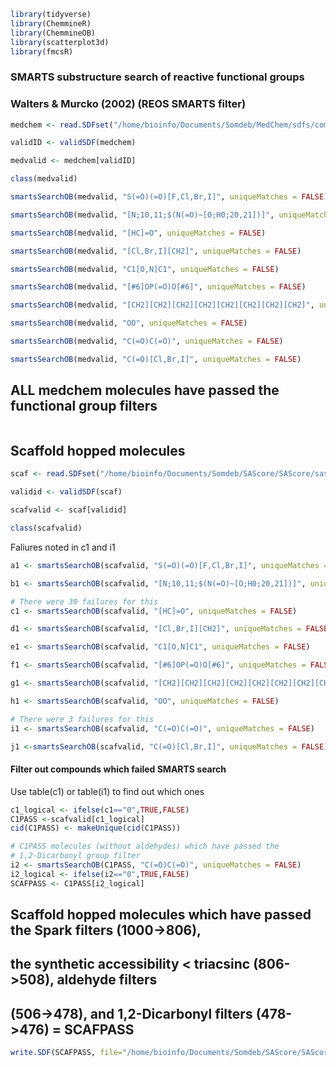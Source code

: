 ```r
library(tidyverse)
library(ChemmineR)
library(ChemmineOB)
library(scatterplot3d)
library(fmcsR)
```

### SMARTS substructure search of reactive functional groups
### Walters & Murcko (2002) (REOS SMARTS filter)

```r
medchem <- read.SDFset("/home/bioinfo/Documents/Somdeb/MedChem/sdfs/complete/medchem_all.sdf")
```

```r
validID <- validSDF(medchem)
```

```r
medvalid <- medchem[validID]
```

```r
class(medvalid)
```
```r
smartsSearchOB(medvalid, "S(=O)(=O)[F,Cl,Br,I]", uniqueMatches = FALSE)
```
```r
smartsSearchOB(medvalid, "[N;10,11;$(N(=O)~[O;H0;20,21])]", uniqueMatches = FALSE)
```

```r
smartsSearchOB(medvalid, "[HC]=O", uniqueMatches = FALSE)
```

```r
smartsSearchOB(medvalid, "[Cl,Br,I][CH2]", uniqueMatches = FALSE)
```

```r
smartsSearchOB(medvalid, "C1[O,N]C1", uniqueMatches = FALSE)
```

```r
smartsSearchOB(medvalid, "[#6]OP(=O)O[#6]", uniqueMatches = FALSE)
```

```r
smartsSearchOB(medvalid, "[CH2][CH2][CH2][CH2][CH2][CH2][CH2][CH2]", uniqueMatches = FALSE)
```

```r
smartsSearchOB(medvalid, "OO", uniqueMatches = FALSE)
```

```r
smartsSearchOB(medvalid, "C(=O)C(=O)", uniqueMatches = FALSE)
```

```r
smartsSearchOB(medvalid, "C(=O)[Cl,Br,I]", uniqueMatches = FALSE)
```
## ALL medchem molecules have passed the functional group filters
```r

```

## Scaffold hopped molecules

```r
scaf <- read.SDFset("/home/bioinfo/Documents/Somdeb/SAScore/SAScore/sascore_le_tricc.sdf")
```

```r
validid <- validSDF(scaf)
```

```r
scafvalid <- scaf[validid]
```

```r
class(scafvalid)
```

Faliures noted in c1 and i1

```r
a1 <- smartsSearchOB(scafvalid, "S(=O)(=O)[F,Cl,Br,I]", uniqueMatches = FALSE)
```
```r
b1 <- smartsSearchOB(scafvalid, "[N;10,11;$(N(=O)~[O;H0;20,21])]", uniqueMatches = FALSE)
```
```r
# There were 30 failures for this
c1 <- smartsSearchOB(scafvalid, "[HC]=O", uniqueMatches = FALSE)
```
```r
d1 <- smartsSearchOB(scafvalid, "[Cl,Br,I][CH2]", uniqueMatches = FALSE)
```
```r
e1 <- smartsSearchOB(scafvalid, "C1[O,N]C1", uniqueMatches = FALSE)
```
```r
f1 <- smartsSearchOB(scafvalid, "[#6]OP(=O)O[#6]", uniqueMatches = FALSE)
```
```r
g1 <- smartsSearchOB(scafvalid, "[CH2][CH2][CH2][CH2][CH2][CH2][CH2][CH2]", uniqueMatches = FALSE)
```
```r
h1 <- smartsSearchOB(scafvalid, "OO", uniqueMatches = FALSE)
```
```r
# There were 3 failures for this
i1 <- smartsSearchOB(scafvalid, "C(=O)C(=O)", uniqueMatches = FALSE)
```
```r
j1 <-smartsSearchOB(scafvalid, "C(=O)[Cl,Br,I]", uniqueMatches = FALSE)
```


#### Filter out compounds which failed SMARTS search
Use table(c1) or table(i1) to find out which ones

```r
c1_logical <- ifelse(c1=="0",TRUE,FALSE)
C1PASS <-scafvalid[c1_logical]
cid(C1PASS) <- makeUnique(cid(C1PASS))
```
```r
# C1PASS molecules (without aldehydes) which have passed the
# 1,2-Dicarbonyl group filter
i2 <- smartsSearchOB(C1PASS, "C(=O)C(=O)", uniqueMatches = FALSE)
i2_logical <- ifelse(i2=="0",TRUE,FALSE)
SCAFPASS <- C1PASS[i2_logical]
```

## Scaffold hopped molecules which have passed the Spark filters (1000->806),
## the synthetic accessibility < triacsinc (806->508), aldehyde filters
## (506->478), and 1,2-Dicarbonyl filters (478->476) = SCAFPASS

```r
write.SDF(SCAFPASS, file="/home/bioinfo/Documents/Somdeb/SAScore/SAScore/scaffoldhop_allfilterpass-476.sdf")
```

